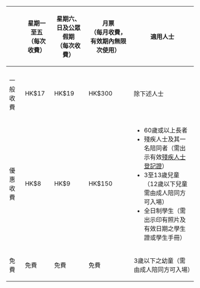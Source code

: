 {| border="1" cellpadding="4" cellspacing="0" style="border:1px solid #aaa; border-collapse:collapse; font-size:90%;width:100%;"
|- style="background:#ececec;"
!rowspan="1"| 
!rowspan="1"| 星期一至五<br>（每次收費）
!rowspan="1"| 星期六、日及公眾假期<br>（每次收費）
!rowspan="1"| 月票<br>（每月收費，有效期內無限次使用）
!rowspan="1"| 適用人士

|- style="background:#ececec;"
|-
| 一般收費
| HK$17
| HK$19
| HK$300
| 除下述人士

|-
| 優惠收費
| HK$8
| HK$9
| HK$150
|
*60歲或以上長者
*殘疾人士及其一名陪同者（需出示有效[[殘疾人士登記證]]） 
*3至13歲兒童（12歲以下兒童需由成人陪同方可入場）
*全日制學生（需出示印有照片及有效日期之學生證或學生手冊）

|-
|免費
|免費
|免費
|免費
|3歲以下之幼童（需由成人陪同方可入場）
|}